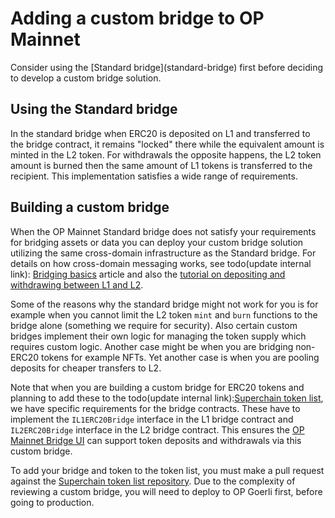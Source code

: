 
# Adding a custom bridge to OP Mainnet

<Callout>
Consider using the [Standard bridge](standard-bridge) first before deciding to develop a custom bridge solution.
</Callout>

## Using the Standard bridge
In the standard bridge when ERC20 is deposited on L1 and transferred to the bridge contract, it remains "locked" there while the equivalent amount is minted in the L2 token. For withdrawals the opposite happens, the L2 token amount is burned then the same amount of L1 tokens is transferred to the recipient.
This implementation satisfies a wide range of requirements.

## Building a custom bridge
When the OP Mainnet Standard bridge does not satisfy your requirements for bridging assets or data you can deploy your custom bridge solution utilizing the same cross-domain infrastructure as the Standard bridge. 
For details on how cross-domain messaging works, see todo(update internal link): [Bridging basics](basics) article and also the [tutorial on depositing and withdrawing between L1 and L2](cross-dom-bridge-erc20).

Some of the reasons why the standard bridge might not work for you is for example when you cannot limit the L2 token `mint` and `burn` functions to the bridge alone (something we require for security). Also certain custom bridges implement their own logic for managing the token supply which requires custom logic. Another case might be when you are bridging non-ERC20 tokens for example NFTs. Yet another case is when you are pooling deposits for cheaper transfers to L2.

Note that when you are building a custom bridge for ERC20 tokens and planning to add these to the todo(update internal link):[Superchain token list](standard-bridge#the-superchain-token-list), we have specific requirements for the bridge contracts. These have to implement the `IL1ERC20Bridge` interface in the L1 bridge contract and `IL2ERC20Bridge` interface in the L2 bridge contract. This ensures the [OP Mainnet Bridge UI](https://app.optimism.io/bridge/deposit) can support token deposits and withdrawals via this custom bridge.

To add your bridge and token to the token list, you must make a pull request against the [Superchain token list repository](https://github.com/ethereum-optimism/ethereum-optimism.github.io#adding-a-token-to-the-list). 
Due to the complexity of reviewing a custom bridge, you will need to deploy to OP Goerli first, before going to production.
